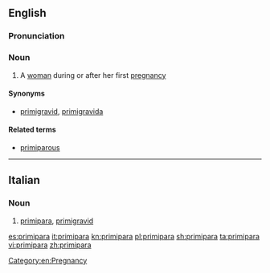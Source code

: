 ==English==

===Pronunciation===
{{rfap|UK|UK|lang=en}}
{{rfap|US|US|lang=en}}

===Noun===
{{en-noun|s|primiparae}}

# A [[woman]] during or after her first [[pregnancy]]

====Synonyms====
* [[primigravid#Noun|primigravid]], [[primigravida]]

====Related terms====
* [[primiparous]]

----

==Italian==

===Noun===
{{it-noun|f}}

# [[#English|primipara]], [[primigravid]]

[[Category:en:Pregnancy]]

[[es:primipara]]
[[it:primipara]]
[[kn:primipara]]
[[pl:primipara]]
[[sh:primipara]]
[[ta:primipara]]
[[vi:primipara]]
[[zh:primipara]]